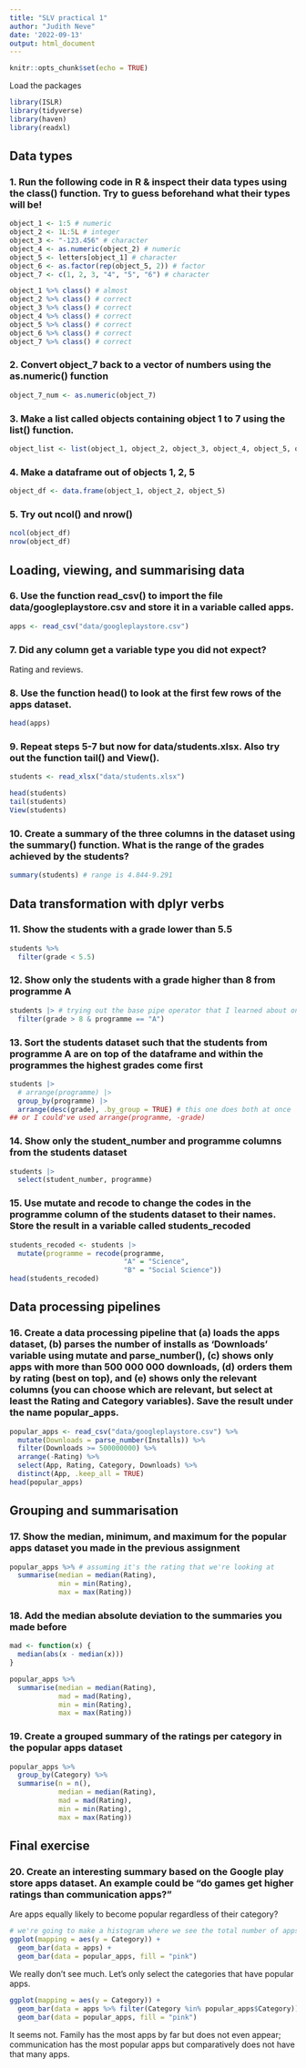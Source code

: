 ```yaml
---
title: "SLV practical 1"
author: "Judith Neve"
date: '2022-09-13'
output: html_document
---
```


```r
knitr::opts_chunk$set(echo = TRUE)
```

Load the packages

```r
library(ISLR)
library(tidyverse)
library(haven)
library(readxl)
```

## Data types

### 1. Run the following code in R & inspect their data types using the class() function. Try to guess beforehand what their types will be!

```r
object_1 <- 1:5 # numeric
object_2 <- 1L:5L # integer
object_3 <- "-123.456" # character
object_4 <- as.numeric(object_2) # numeric
object_5 <- letters[object_1] # character
object_6 <- as.factor(rep(object_5, 2)) # factor
object_7 <- c(1, 2, 3, "4", "5", "6") # character
```

```r
object_1 %>% class() # almost
object_2 %>% class() # correct
object_3 %>% class() # correct
object_4 %>% class() # correct
object_5 %>% class() # correct
object_6 %>% class() # correct
object_7 %>% class() # correct
```

### 2. Convert object_7 back to a vector of numbers using the as.numeric() function

```r
object_7_num <- as.numeric(object_7)
```

### 3. Make a list called objects containing object 1 to 7 using the list() function.

```r
object_list <- list(object_1, object_2, object_3, object_4, object_5, object_6, object_7) # elements don't have names
```

### 4. Make a dataframe out of objects 1, 2, 5

```r
object_df <- data.frame(object_1, object_2, object_5)
```

### 5. Try out ncol() and nrow()

```r
ncol(object_df)
nrow(object_df)
```

## Loading, viewing, and summarising data

### 6. Use the function read_csv() to import the file data/googleplaystore.csv and store it in a variable called apps.

```r
apps <- read_csv("data/googleplaystore.csv")
```

### 7. Did any column get a variable type you did not expect?

Rating and reviews.

### 8. Use the function head() to look at the first few rows of the apps dataset.

```r
head(apps)
```

### 9. Repeat steps 5-7 but now for data/students.xlsx. Also try out the function tail() and View().

```r
students <- read_xlsx("data/students.xlsx")

head(students)
tail(students)
View(students)
```

### 10. Create a summary of the three columns in the dataset using the summary() function. What is the range of the grades achieved by the students?

```r
summary(students) # range is 4.844-9.291
```

## Data transformation with dplyr verbs

### 11. Show the students with a grade lower than 5.5

```r
students %>%
  filter(grade < 5.5)
```

### 12. Show only the students with a grade higher than 8 from programme A

```r
students |> # trying out the base pipe operator that I learned about on twitter
  filter(grade > 8 & programme == "A")
```

### 13. Sort the students dataset such that the students from programme A are on top of the dataframe and within the programmes the highest grades come first

```r
students |>
  # arrange(programme) |>
  group_by(programme) |>
  arrange(desc(grade), .by_group = TRUE) # this one does both at once
## or I could've used arrange(programme, -grade)
```

### 14. Show only the student_number and programme columns from the students dataset

```r
students |>
  select(student_number, programme)
```

### 15. Use mutate and recode to change the codes in the programme column of the students dataset to their names. Store the result in a variable called students_recoded

```r
students_recoded <- students |>
  mutate(programme = recode(programme,
                            "A" = "Science",
                            "B" = "Social Science"))
head(students_recoded)
```

## Data processing pipelines

### 16. Create a data processing pipeline that (a) loads the apps dataset, (b) parses the number of installs as ‘Downloads’ variable using mutate and parse_number(), (c) shows only apps with more than 500 000 000 downloads, (d) orders them by rating (best on top), and (e) shows only the relevant columns (you can choose which are relevant, but select at least the Rating and Category variables). Save the result under the name popular_apps.

```r
popular_apps <- read_csv("data/googleplaystore.csv") %>%
  mutate(Downloads = parse_number(Installs)) %>%
  filter(Downloads >= 500000000) %>%
  arrange(-Rating) %>%
  select(App, Rating, Category, Downloads) %>%
  distinct(App, .keep_all = TRUE)
head(popular_apps)
```

## Grouping and summarisation

### 17. Show the median, minimum, and maximum for the popular apps dataset you made in the previous assignment

```r
popular_apps %>% # assuming it's the rating that we're looking at
  summarise(median = median(Rating),
            min = min(Rating),
            max = max(Rating))
```

### 18. Add the median absolute deviation to the summaries you made before

```r
mad <- function(x) {
  median(abs(x - median(x)))
}

popular_apps %>%
  summarise(median = median(Rating),
            mad = mad(Rating),
            min = min(Rating),
            max = max(Rating))
```

### 19. Create a grouped summary of the ratings per category in the popular apps dataset

```r
popular_apps %>%
  group_by(Category) %>%
  summarise(n = n(),
            median = median(Rating),
            mad = mad(Rating),
            min = min(Rating),
            max = max(Rating))
```

## Final exercise

### 20. Create an interesting summary based on the Google play store apps dataset. An example could be "do games get higher ratings than communication apps?"

Are apps equally likely to become popular regardless of their category?

```r
# we're going to make a histogram where we see the total number of apps in each category and how many of those are popular
ggplot(mapping = aes(y = Category)) +
  geom_bar(data = apps) +
  geom_bar(data = popular_apps, fill = "pink")
```

We really don't see much. Let's only select the categories that have popular apps.

```r
ggplot(mapping = aes(y = Category)) +
  geom_bar(data = apps %>% filter(Category %in% popular_apps$Category)) +
  geom_bar(data = popular_apps, fill = "pink")
```

It seems not. Family has the most apps by far but does not even appear; communication has the most popular apps but comparatively does not have that many apps.